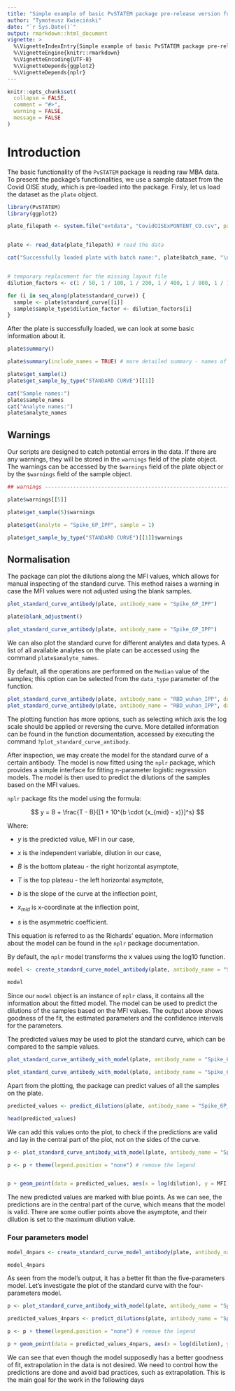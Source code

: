 ```yaml
---
title: "Simple example of basic PvSTATEM package pre-release version functionalities"
author: "Tymoteusz Kwieciński"
date: "`r Sys.Date()`"
output: rmarkdown::html_document
vignette: >
  %\VignetteIndexEntry{Simple example of basic PvSTATEM package pre-release version functionalities}
  %\VignetteEngine{knitr::rmarkdown}
  %\VignetteEncoding{UTF-8}
  %\VignetteDepends{ggplot2}
  %\VignetteDepends{nplr}
---
```


```r
knitr::opts_chunk$set(
  collapse = FALSE,
  comment = "#>",
  warning = FALSE,
  message = FALSE
)
```

# Introduction

The basic functionality of the `PvSTATEM` package is reading raw MBA data. To present the package's functionalities, we use a sample dataset from the Covid OISE study, which is pre-loaded into the package. Firsly, let us load the dataset as the `plate` object.

```r
library(PvSTATEM)
library(ggplot2)

plate_filepath <- system.file("extdata", "CovidOISExPONTENT_CO.csv", package = "PvSTATEM", mustWork = TRUE) # get the filepath of the csv dataset


plate <- read_data(plate_filepath) # read the data

cat("Successfully loaded plate with batch name:", plate$batch_name, "\n")


# temporary replacement for the missing layout file
dilution_factors <- c(1 / 50, 1 / 100, 1 / 200, 1 / 400, 1 / 800, 1 / 1600, 1 / 3200, 1 / 6400, 1 / 12800, 1 / 25600, 1 / 102400)

for (i in seq_along(plate$standard_curve)) {
  sample <- plate$standard_curve[[i]]
  sample$sample_type$dilution_factor <- dilution_factors[i]
}
```

After the plate is successfully loaded, we can look at some basic information about it.

```r
plate$summary()

plate$summary(include_names = TRUE) # more detailed summary - names of the types

plate$get_sample(1)
plate$get_sample_by_type("STANDARD CURVE")[[1]]

cat("Sample names:")
plate$sample_names
cat("Analyte names:")
plate$analyte_names
```

## Warnings

Our scripts are designed to catch potential errors in the data. If there are any warnings, they will be stored in the `warnings` field of the plate object. The warnings can be accessed by the `$warnings` field of the plate object or by the `$warnings` field of the sample object.

```r
## warnings ----------------------------------------------------------------

plate$warnings[[5]]

plate$get_sample(5)$warnings

plate$get(analyte = "Spike_6P_IPP", sample = 1)

plate$get_sample_by_type("STANDARD CURVE")[[1]]$warnings
```

## Normalisation

The package can plot the dilutions along the MFI values, which allows for manual inspecting of the standard curve. This method raises a warning in case the MFI values were not adjusted using the blank samples.

```r
plot_standard_curve_antibody(plate, antibody_name = "Spike_6P_IPP")

plate$blank_adjustment()

plot_standard_curve_antibody(plate, antibody_name = "Spike_6P_IPP")
```

We can also plot the standard curve for different analytes and data types. A list of all available analytes on the plate can be accessed using the command `plate$analyte_names`.

By default, all the operations are performed on the `Median` value of the samples; this option can be selected from the `data_type` parameter of the function.

```r
plot_standard_curve_antibody(plate, antibody_name = "RBD_wuhan_IPP", data_type = "Mean")
plot_standard_curve_antibody(plate, antibody_name = "RBD_wuhan_IPP", data_type = "Avg Net MFI")
```

The plotting function has more options, such as selecting which axis the log scale should be applied or reversing the curve. More detailed information can be found in the function documentation, accessed by executing the command `?plot_standard_curve_antibody`.

After inspection, we may create the model for the standard curve of a certain antibody. The model is now fitted using the `nplr` package, which provides a simple interface for fitting n-parameter logistic regression models. The model is then used to predict the dilutions of the samples based on the MFI values.

`nplr` package fits the model using the formula:

$$ y = B + \frac{T - B}{[1 + 10^{b \cdot (x_{mid} - x)}]^s} $$

Where:

-    $y$ is the predicted value, MFI in our case,

-   $x$ is the independent variable, dilution in our case,

-   $B$ is the bottom plateau - the right horizontal asymptote,

-   $T$ is the top plateau - the left horizontal asymptote,

-   $b$ is the slope of the curve at the inflection point,

-   $x_{mid}$ is x-coordinate at the inflection point,

-   $s$ is the asymmetric coefficient.

This equation is referred to as the Richards' equation. More information about the model can be found in the `nplr` package documentation.

By default, the `nplr` model transforms the x values using the log10 function.

```r
model <- create_standard_curve_model_antibody(plate, antibody_name = "Spike_6P_IPP")

model
```

Since our `model` object is an instance of `nplr` class, it contains all the information about the fitted model. The model can be used to predict the dilutions of the samples based on the MFI values. The output above shows goodness of the fit, the estimated parameters and the confidence intervals for the parameters.

The predicted values may be used to plot the standard curve, which can be compared to the sample values.

```r
plot_standard_curve_antibody_with_model(plate, antibody_name = "Spike_6P_IPP", model)

plot_standard_curve_antibody_with_model(plate, antibody_name = "Spike_6P_IPP", model, log_scale = c("dilutions"))
```

Apart from the plotting, the package can predict values of all the samples on the plate.

```r
predicted_values <- predict_dilutions(plate, antibody_name = "Spike_6P_IPP", model)

head(predicted_values)
```

We can add this values onto the plot, to check if the predictions are valid and lay in the central part of the plot, not on the sides of the curve.

```r
p <- plot_standard_curve_antibody_with_model(plate, antibody_name = "Spike_6P_IPP", model, log_scale = c("dilutions"))

p <- p + theme(legend.position = "none") # remove the legend


p + geom_point(data = predicted_values, aes(x = log(dilution), y = MFI), color = "blue")
```

The new predicted values are marked with blue points. As we can see, the predictions are in the central part of the curve, which means that the model is valid. There are some outlier points above the asymptote, and their dilution is set to the maximum dilution value.

### Four parameters model

```r
model_4npars <- create_standard_curve_model_antibody(plate, antibody_name = "Spike_6P_IPP", npars = 4)

model_4npars
```

As seen from the model's output, it has a better fit than the five-parameters model. Let's investigate the plot of the standard curve with the four-parameters model.

```r
p <- plot_standard_curve_antibody_with_model(plate, antibody_name = "Spike_6P_IPP", model_4npars, log_scale = c("dilutions"))

predicted_values_4npars <- predict_dilutions(plate, antibody_name = "Spike_6P_IPP", model_4npars)

p <- p + theme(legend.position = "none") # remove the legend

p + geom_point(data = predicted_values_4npars, aes(x = log(dilution), y = MFI), color = "blue")
```

We can see that even though the model supposedly has a better goodness of fit, extrapolation in the data is not desired. We need to control how the predictions are done and avoid bad practices, such as extrapolation. This is the main goal for the work in the following days
